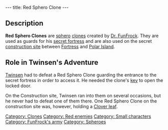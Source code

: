 ---
title: Red Sphero Clone
---

{{Enemy|
Name=Red Sphero Clone|
Image=Redsphero.gif|
Level=Red|
Reaction=Stays on spot|
Recovery=Medium|
Rate=Fast|
Damage=High|
Range=Wide|
Speed=Slow}}

== Description ==
'''Red Sphero Clones''' are [[sphero]] [[clone]]s created by [[Dr. FunFrock]]. They are used as guards for his [[FunFrock's Secret Fortress|secret fortress]] and are also used on the secret [[Construction site|construction site]] between [[Fortress Island|Fortress]] and [[Polar Island]].

== Role in Twinsen's Adventure ==
[[Twinsen]] had to defeat a Red Sphero Clone guarding the entrance to the secret fortress in order to access it. He needed the clone's [[key]] to open the locked door.

On the Construction site, Twinsen ran into them on several occasions, but he never had to defeat one of them there. One Red Sphero Clone on the construction site was, however, holding a [[Clover leaf]].

[[Category: Clones]]
[[Category: Red enemies]]
[[Category: Small characters]]
[[Category: FunFrock's army]]
[[Category: Spheroes]]